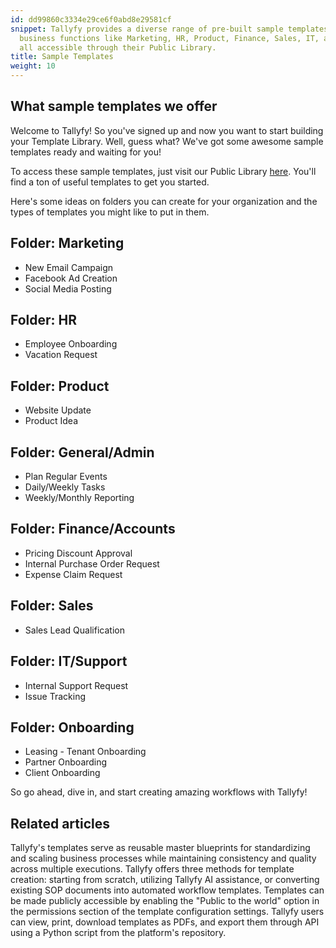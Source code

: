 ```yaml
---
id: dd99860c3334e29ce6f0abd8e29581cf
snippet: Tallyfy provides a diverse range of pre-built sample templates across various
  business functions like Marketing, HR, Product, Finance, Sales, IT, and Onboarding,
  all accessible through their Public Library.
title: Sample Templates
weight: 10
---
```


## What sample templates we offer

Welcome to Tallyfy! So you've signed up and now you want to start building your Template Library. Well, guess what? We've got some awesome sample templates ready and waiting for you!

To access these sample templates, just visit our Public Library [here](https://go.tallyfy.com/public/library). You'll find a ton of useful templates to get you started.

Here's some ideas on folders you can create for your organization and the types of templates you might like to put in them.

## Folder: Marketing

- New Email Campaign
- Facebook Ad Creation
- Social Media Posting

## Folder: HR

- Employee Onboarding
- Vacation Request

## Folder: Product

- Website Update
- Product Idea

## Folder: General/Admin

- Plan Regular Events
- Daily/Weekly Tasks
- Weekly/Monthly Reporting

## Folder: Finance/Accounts

- Pricing Discount Approval
- Internal Purchase Order Request
- Expense Claim Request

## Folder: Sales

- Sales Lead Qualification

## Folder: IT/Support

- Internal Support Request
- Issue Tracking

## Folder: Onboarding

- Leasing - Tenant Onboarding
- Partner Onboarding
- Client Onboarding


So go ahead, dive in, and start creating amazing workflows with Tallyfy!


## Related articles
<CardGrid>
<LinkTitleCard header="<b>Documenting > Templates</b>" href="/products/pro/documenting/templates/" > Tallyfy's templates serve as reusable master blueprints for standardizing and scaling business processes while maintaining consistency and quality across multiple executions. </LinkTitleCard>
<LinkTitleCard header="<b>Templates > Create a template</b>" href="/products/pro/documenting/templates/create-template/" > Tallyfy offers three methods for template creation: starting from scratch, utilizing Tallyfy AI assistance, or converting existing SOP documents into automated workflow templates. </LinkTitleCard>
<LinkTitleCard header="<b>Templates > Publish a template</b>" href="/products/pro/documenting/templates/how-to-make-my-tallyfy-template-public/" > Templates can be made publicly accessible by enabling the "Public to the world" option in the permissions section of the template configuration settings. </LinkTitleCard>
<LinkTitleCard header="<b>Templates > Print, Download, and Export Tallyfy Templates</b>" href="/products/pro/documenting/templates/print-download-export-templates/" > Tallyfy users can view, print, download templates as PDFs, and export them through API using a Python script from the platform's repository. </LinkTitleCard>
</CardGrid>